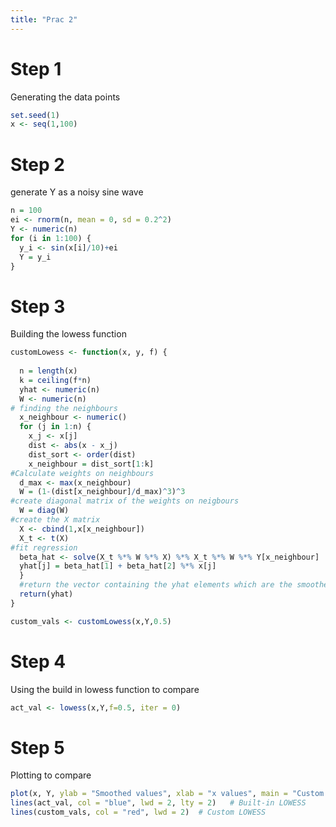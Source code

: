 ```yaml
---
title: "Prac 2"
---
```


# Step 1

Generating the data points

```r
set.seed(1)
x <- seq(1,100) 
```

# Step 2

generate Y as a noisy sine wave

```r
n = 100
ei <- rnorm(n, mean = 0, sd = 0.2^2)
Y <- numeric(n)  
for (i in 1:100) {
  y_i <- sin(x[i]/10)+ei
  Y = y_i
}
```

# Step 3

Building the lowess function

```r
customLowess <- function(x, y, f) {
  
  n = length(x)
  k = ceiling(f*n)
  yhat <- numeric(n)
  W <- numeric(n)
# finding the neighbours    
  x_neighbour <- numeric()
  for (j in 1:n) {
    x_j <- x[j]
    dist <- abs(x - x_j)
    dist_sort <- order(dist)
    x_neighbour = dist_sort[1:k]
#Calculate weights on neighbours  
  d_max <- max(x_neighbour)
  W = (1-(dist[x_neighbour]/d_max)^3)^3
#create diagonal matrix of the weights on neigbours
  W = diag(W)
#create the X matrix
  X <- cbind(1,x[x_neighbour])
  X_t <- t(X)
#fit regression
  beta_hat <- solve(X_t %*% W %*% X) %*% X_t %*% W %*% Y[x_neighbour]
  yhat[j] = beta_hat[1] + beta_hat[2] %*% x[j]
  }
  #return the vector containing the yhat elements which are the smoothed out values for the x's
  return(yhat)
}

custom_vals <- customLowess(x,Y,0.5)
```

# Step 4

Using the build in lowess function to compare

```r
act_val <- lowess(x,Y,f=0.5, iter = 0)
```

# Step 5

Plotting to compare

```r
plot(x, Y, ylab = "Smoothed values", xlab = "x values", main = "Custom vs Built-in LOWESS", col = "gray", pch = 16)
lines(act_val, col = "blue", lwd = 2, lty = 2)   # Built-in LOWESS
lines(custom_vals, col = "red", lwd = 2)  # Custom LOWESS
```
